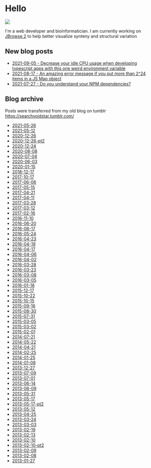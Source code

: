 # Hello


![](/me.jpg)


I'm a web developer and bioinformatician. I am currently working on [JBrowse
2](https://jbrowse.org) to help better visualize synteny and structural
variation



## New blog posts


- [2021-09-05 - Decrease your idle CPU usage when developing typescript apps with this one weird environment variable](2021_09_05-typescript.html)
- [2021-08-17 - An amazing error message if you put more than 2^24 items in a JS Map object](2021-08-15-map-limit.html)
- [2021-07-27 - Do you understand your NPM dependencies?](2021-07-27-npm-dependencies)

## Blog archive

Posts were transferred from my old blog on tumblr https://searchvoidstar.tumblr.com/



- [2021-05-26](2021-05-26.html)
- [2021-05-12](2021-05-12.html)
- [2020-12-26](2020-12-26.html)
- [2020-12-26-pt2](2020-12-26-pt2.html)
- [2020-12-24](2020-12-24.html)
- [2020-08-08](2020-08-08.html)
- [2020-07-04](2020-07-04.html)
- [2020-06-03](2020-06-03.html)
- [2020-01-15](2020-01-15.html)
- [2018-12-17](2018-12-17.html)
- [2017-10-17](2017-10-17.html)
- [2017-06-06](2017-06-06.html)
- [2017-05-15](2017-05-15.html)
- [2017-04-21](2017-04-21.html)
- [2017-04-11](2017-04-11.html)
- [2017-03-28](2017-03-28.html)
- [2017-03-12](2017-03-12.html)
- [2017-02-16](2017-02-16.html)
- [2016-11-10](2016-11-10.html)
- [2016-06-20](2016-06-20.html)
- [2016-06-17](2016-06-17.html)
- [2016-05-24](2016-05-24.html)
- [2016-04-23](2016-04-23.html)
- [2016-04-19](2016-04-19.html)
- [2016-04-17](2016-04-17.html)
- [2016-04-06](2016-04-06.html)
- [2016-04-02](2016-04-02.html)
- [2016-03-28](2016-03-28.html)
- [2016-03-23](2016-03-23.html)
- [2016-03-08](2016-03-08.html)
- [2016-03-05](2016-03-05.html)
- [2016-01-18](2016-01-18.html)
- [2015-12-17](2015-12-17.html)
- [2015-10-22](2015-10-22.html)
- [2015-10-15](2015-10-15.html)
- [2015-09-16](2015-09-16.html)
- [2015-08-30](2015-08-30.html)
- [2015-07-31](2015-07-31.html)
- [2015-03-05](2015-03-05.html)
- [2015-03-02](2015-03-02.html)
- [2015-02-01](2015-02-01.html)
- [2014-07-21](2014-07-21.html)
- [2014-05-22](2014-05-22.html)
- [2014-04-21](2014-04-21.html)
- [2014-02-25](2014-02-25.html)
- [2014-01-25](2014-01-25.html)
- [2014-01-08](2014-01-08.html)
- [2013-12-27](2013-12-27.html)
- [2013-07-09](2013-07-09.html)
- [2013-07-01](2013-07-01.html)
- [2013-06-14](2013-06-14.html)
- [2013-06-09](2013-06-09.html)
- [2013-05-31](2013-05-31.html)
- [2013-05-17](2013-05-17.html)
- [2013-05-17-pt2](2013-05-17-pt2.html)
- [2013-05-12](2013-05-12.html)
- [2013-04-25](2013-04-25.html)
- [2013-03-24](2013-03-24.html)
- [2013-03-03](2013-03-03.html)
- [2013-02-19](2013-02-19.html)
- [2013-02-13](2013-02-13.html)
- [2013-02-10](2013-02-10.html)
- [2013-02-10-pt2](2013-02-10-pt2.html)
- [2013-02-09](2013-02-09.html)
- [2013-02-08](2013-02-08.html)
- [2013-01-27](2013-01-27.html)

